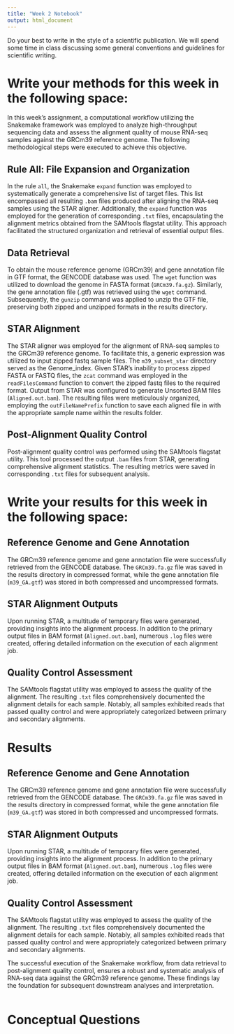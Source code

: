 ```yaml
---
title: "Week 2 Notebook"
output: html_document
---
```



Do your best to write in the style of a scientific publication.
We will spend some time in class discussing some general conventions
and guidelines for scientific writing. 

# Write your methods for this week in the following space:

In this week's assignment, a computational workflow utilizing the Snakemake framework was employed to analyze high-throughput sequencing data and assess the alignment quality of mouse RNA-seq samples against the GRCm39 reference genome. 
The following methodological steps were executed to achieve this objective.

## Rule All: File Expansion and Organization
In the rule `all`, the Snakemake `expand` function was employed to systematically generate a comprehensive list of target files. This list encompassed all resulting `.bam` files produced after aligning the RNA-seq samples using the STAR aligner. 
Additionally, the `expand` function was employed for the generation of corresponding `.txt` files, encapsulating the alignment metrics obtained from the SAMtools flagstat utility. This approach facilitated the structured organization and retrieval of essential output files.

## Data Retrieval
To obtain the mouse reference genome (GRCm39) and gene annotation file in GTF format, the GENCODE database was used. The `wget` function was utilized to download the genome in FASTA format (`GRCm39.fa.gz`). Similarly, the gene annotation file (.gtf) was retrieved using the `wget` command. 
Subsequently, the `gunzip` command was applied to unzip the GTF file, preserving both zipped and unzipped formats in the results directory.

## STAR Alignment
The STAR aligner was employed for the alignment of RNA-seq samples to the GRCm39 reference genome. To facilitate this, a generic expression was utilized to input zipped fastq sample files. The `m39_subset_star` directory served as the Genome_index. Given STAR's inability to process zipped FASTA or FASTQ files, the `zcat` command was employed in the `readFilesCommand` function to convert the zipped fastq files to the required format. 
Output from STAR was configured to generate Unsorted BAM files (`Aligned.out.bam`). The resulting files were meticulously organized, employing the `outFileNamePrefix` function to save each aligned file in with the appropriate sample name within the results folder.

## Post-Alignment Quality Control
Post-alignment quality control was performed using the SAMtools flagstat utility. This tool processed the output `.bam` files from STAR, generating comprehensive alignment statistics. The resulting metrics were saved in corresponding `.txt` files for subsequent analysis.

# Write your results for this week in the following space:

## Reference Genome and Gene Annotation
The GRCm39 reference genome and gene annotation file were successfully retrieved from the GENCODE database. The `GRCm39.fa.gz` file was saved in the results directory in compressed format, while the gene annotation file (`m39_GA.gtf`) was stored in both compressed and uncompressed formats.

## STAR Alignment Outputs
Upon running STAR, a multitude of temporary files were generated, providing insights into the alignment process. In addition to the primary output files in BAM format (`Aligned.out.bam`), numerous `.log` files were created, offering detailed information on the execution of each alignment job.

## Quality Control Assessment
The SAMtools flagstat utility was employed to assess the quality of the alignment. The resulting `.txt` files comprehensively documented the alignment details for each sample. Notably, all samples exhibited reads that passed quality control and were appropriately categorized between primary and secondary alignments.

# Results

## Reference Genome and Gene Annotation

The GRCm39 reference genome and gene annotation file were successfully retrieved from the GENCODE database. The `GRCm39.fa.gz` file was saved in the results directory in compressed format, while the gene annotation file (`m39_GA.gtf`) was stored in both compressed and uncompressed formats.

## STAR Alignment Outputs

Upon running STAR, a multitude of temporary files were generated, providing insights into the alignment process. In addition to the primary output files in BAM format (`Aligned.out.bam`), numerous `.log` files were created, offering detailed information on the execution of each alignment job.

## Quality Control Assessment

The SAMtools flagstat utility was employed to assess the quality of the alignment. The resulting `.txt` files comprehensively documented the alignment details for each sample. Notably, all samples exhibited reads that passed quality control and were appropriately categorized between primary and secondary alignments.

The successful execution of the Snakemake workflow, from data retrieval to post-alignment quality control, ensures a robust and systematic analysis of RNA-seq data against the GRCm39 reference genome. 
These findings lay the foundation for subsequent downstream analyses and interpretation.

```r


```


# Conceptual Questions


